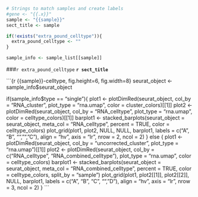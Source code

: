 ```r

# Strings to match samples and create labels
#gene <- "{{.x}}"
sample <- "{{sample}}"
sect_title <- sample

if(!exists("extra_pound_celltype")){
  extra_pound_celltype <- ""
}

sample_info <- sample_list[[sample]]

```

###`r extra_pound_celltype` **`r sect_title`**

```{r {{sample}}-celltype, fig.height=6, fig.width=8}
seurat_object <- sample_info$seurat_object

if(sample_info$type == "single"){
  plot1 <- plotDimRed(seurat_object, col_by = "RNA_cluster",
           plot_type = "rna.umap",
           color = cluster_colors)[[1]]
  plot2 <- plotDimRed(seurat_object,
                      col_by = "RNA_celltype", plot_type = "rna.umap",
                      color = celltype_colors)[[1]]
  barplot1 <- stacked_barplots(seurat_object = seurat_object,
                               meta_col = "RNA_celltype",
                               percent = TRUE,
                               color = celltype_colors)
  plot_grid(plot1, plot2, NULL, NULL, barplot1,
            labels = c("A", "B", "", "", "C"),
            align = "hv", axis = "lr",
            nrow = 2, ncol = 2)
} else {
  plot1 <- plotDimRed(seurat_object, col_by = "uncorrected_cluster",
           plot_type = "rna.umap")[[1]]
  plot2 <- plotDimRed(seurat_object,
                      col_by = c("RNA_celltype",
                                 "RNA_combined_celltype"),
                      plot_type = "rna.umap",
                      color = celltype_colors)
  barplot1 <- stacked_barplots(seurat_object = seurat_object,
                               meta_col = "RNA_combined_celltype",
                               percent = TRUE,
                               color = celltype_colors,
                               split_by = "sample")
  plot_grid(plot1, plot2[[1]], plot2[[2]], NULL, barplot1,
            labels = c("A", "B", "C", "", "D"),
            align = "hv", axis = "lr",
            nrow = 3, ncol = 2)
}
```